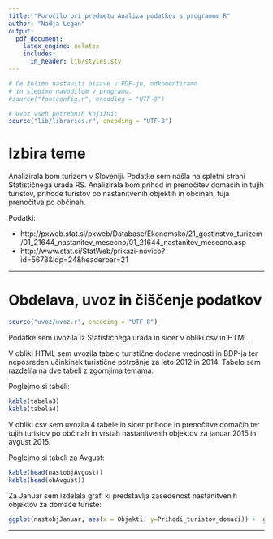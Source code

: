 ```yaml
---
title: "Poročilo pri predmetu Analiza podatkov s programom R"
author: "Nadja Legan"
output:
  pdf_document:
    latex_engine: xelatex
    includes:
      in_header: lib/styles.sty
---
```


```r
# Če želimo nastaviti pisave v PDF-ju, odkomentiramo
# in sledimo navodilom v programu.
#source("fontconfig.r", encoding = "UTF-8")

# Uvoz vseh potrebnih knjižnic
source("lib/libraries.r", encoding = "UTF-8")
```

# Izbira teme

Analizirala bom turizem v Sloveniji. Podatke sem našla na spletni strani Statističnega urada RS. Analizirala bom prihod in prenočitev domačih in tujih turistov, prihode turistov po nastanitvenih objektih in občinah, tuja prenočitva po občinah.

Podatki:

 - http://pxweb.stat.si/pxweb/Database/Ekonomsko/21_gostinstvo_turizem/01_21644_nastanitev_mesecno/01_21644_nastanitev_mesecno.asp
 - http://www.stat.si/StatWeb/prikazi-novico?id=5678&idp=24&headerbar=21

***

# Obdelava, uvoz in čiščenje podatkov

```r
source("uvoz/uvoz.r", encoding = "UTF-8")
```

Podatke sem uvozila iz Statističnega urada in sicer v obliki csv in HTML.

V obliki HTML sem uvozila tabelo turistične dodane vrednosti in BDP-ja ter neposreden učinkinek turistične potrošnje za leto 2012 in 2014. Tabelo sem razdelila na dve tabeli z zgornjima temama.

Poglejmo si tabeli:
```r
kable(tabela3)
kable(tabela4)
```


V obliki csv sem uvozila 4 tabele in sicer prihode in prenočitve domačih ter tujih turistov po občinah in vrstah nastanitvenih objektov za januar 2015 in avgust 2015.

Poglejmo si tabeli za Avgust:

```r
kable(head(nastobjAvgust))
kable(head(obAvgust))
```

Za Januar sem izdelala graf, ki predstavlja zasedenost nastanitvenih objektov za domače turiste:

```r
ggplot(nastobjJanuar, aes(x = Objekti, y=Prihodi_turistov_domači)) +  geom_bar(stat = "identity") + labs(title = "Prihodi domačih turistov po nastanitvenih objektih", x = "Objekti", y= "") + theme(axis.text.x = element_text(angle = 90, vjust = 0.5)) 
```


***

